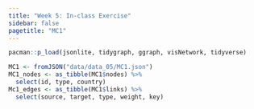```yaml
---
title: "Week 5: In-class Exercise"
sidebar: false
pagetitle: "MC1"
---
```


```r
pacman::p_load(jsonlite, tidygraph, ggraph, visNetwork, tidyverse)
```

```r
MC1 <- fromJSON("data/data_05/MC1.json")
MC1_nodes <- as_tibble(MC1$nodes) %>%
  select(id, type, country)
Mc1_edges <- as_tibble(MC1$links) %>%
  select(source, target, type, weight, key)
```


